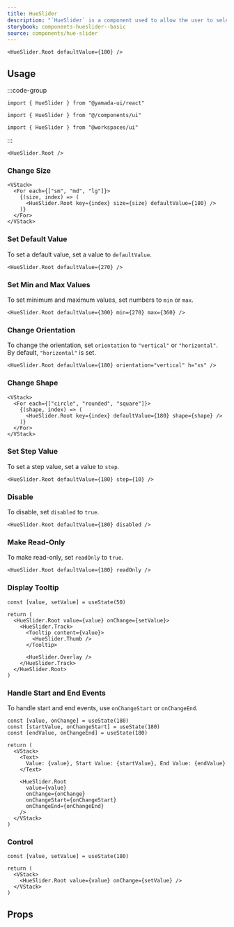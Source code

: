 ```yaml
---
title: HueSlider
description: "`HueSlider` is a component used to allow the user to select a color hue."
storybook: components-hueslider--basic
source: components/hue-slider
---
```


```tsx preview
<HueSlider.Root defaultValue={180} />
```

## Usage

:::code-group

```tsx [package]
import { HueSlider } from "@yamada-ui/react"
```

```tsx [alias]
import { HueSlider } from "@/components/ui"
```

```tsx [monorepo]
import { HueSlider } from "@workspaces/ui"
```

:::

```tsx
<HueSlider.Root />
```

### Change Size

```tsx preview
<VStack>
  <For each={["sm", "md", "lg"]}>
    {(size, index) => (
      <HueSlider.Root key={index} size={size} defaultValue={180} />
    )}
  </For>
</VStack>
```

### Set Default Value

To set a default value, set a value to `defaultValue`.

```tsx preview
<HueSlider.Root defaultValue={270} />
```

### Set Min and Max Values

To set minimum and maximum values, set numbers to `min` or `max`.

```tsx preview
<HueSlider.Root defaultValue={300} min={270} max={360} />
```

### Change Orientation

To change the orientation, set `orientation` to `"vertical"` or `"horizontal"`. By default, `"horizontal"` is set.

```tsx preview
<HueSlider.Root defaultValue={180} orientation="vertical" h="xs" />
```

### Change Shape

```tsx preview
<VStack>
  <For each={["circle", "rounded", "square"]}>
    {(shape, index) => (
      <HueSlider.Root key={index} defaultValue={180} shape={shape} />
    )}
  </For>
</VStack>
```

### Set Step Value

To set a step value, set a value to `step`.

```tsx preview
<HueSlider.Root defaultValue={180} step={10} />
```

### Disable

To disable, set `disabled` to `true`.

```tsx preview
<HueSlider.Root defaultValue={180} disabled />
```

### Make Read-Only

To make read-only, set `readOnly` to `true`.

```tsx preview
<HueSlider.Root defaultValue={180} readOnly />
```

### Display Tooltip

```tsx preview functional
const [value, setValue] = useState(50)

return (
  <HueSlider.Root value={value} onChange={setValue}>
    <HueSlider.Track>
      <Tooltip content={value}>
        <HueSlider.Thumb />
      </Tooltip>

      <HueSlider.Overlay />
    </HueSlider.Track>
  </HueSlider.Root>
)
```

### Handle Start and End Events

To handle start and end events, use `onChangeStart` or `onChangeEnd`.

```tsx preview functional
const [value, onChange] = useState(180)
const [startValue, onChangeStart] = useState(180)
const [endValue, onChangeEnd] = useState(180)

return (
  <VStack>
    <Text>
      Value: {value}, Start Value: {startValue}, End Value: {endValue}
    </Text>

    <HueSlider.Root
      value={value}
      onChange={onChange}
      onChangeStart={onChangeStart}
      onChangeEnd={onChangeEnd}
    />
  </VStack>
)
```

### Control

```tsx preview functional
const [value, setValue] = useState(180)

return (
  <VStack>
    <HueSlider.Root value={value} onChange={setValue} />
  </VStack>
)
```

## Props

<PropsTable name="hue-slider" />
